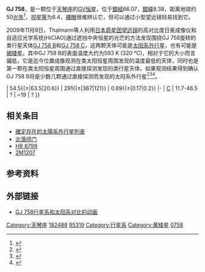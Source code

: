 {{Starbox begin 
| name = GJ 758
}} 
{{Starbox image 
| image = [[File:GJ_758_System_-_Labeled.jpg|250px]]
| caption =GJ 758行星系
}} 
{{Starbox observe 
| epoch = [[J2000.0|J2000.0]]
| constell = [[天琴座|天琴座]]
| ra = {{RA|19|23|34.013}}
| dec = {{DEC|+33|13|19.08}}
| appmag_v = +6.361
}} 
{{Starbox character
| class = G8V
| b-v = 0.81<ref name=SIMBAD /><ref name=DATA />
| u-b = 0.46<ref name=SIMBAD /><ref name=DATA />
| r-i = <ref name=SIMBAD /><ref name=DATA />
| variable = none
}} 
{{Starbox astrometry 
| radial_v = -20.5 ±2 
| prop_mo_ra = 82.04 ±0.55
| prop_mo_dec = 162.92 ±0.51
| parallax = 64.54
| p_error = 0.60
| dist_ly = 
| dist_pc = 
| absmag_v =
}}  
{{Starbox detail 
| age = 77-87亿
| metal = 0.18 (± 0.04)
| mass = 0.97
| radius = 0.88
| gravity =
| rotation = 
| luminosity = 
| temperature = 6350 ±80
}} 
{{Starbox catalog 
| names = BD +32°3411<br />HIP 95319<br />PPM 82821<br />SAO 68239<br />HD 182488
}} 
{{Starbox end}}
'''GJ 758'''，是一颗位于[[天琴座|天琴座]]的[[黄矮星|GV恒星]]，位于[[銀道座標系|銀經]]66.07，[[銀道座標系|銀緯]]8.38，距离地球约50[[光年|光年]]<ref>{{cite web | url=http://simbad.u-strasbg.fr/simbad/sim-id?Ident=HD+182488 | title=NLTT 47754  -- High proper-motion Star | publisher=Centre de Données astronomiques de Strasbourg | access-date=2010-02-19 | archive-date=2020-11-18 | archive-url=https://web.archive.org/web/20201118024827/http://simbad.u-strasbg.fr/simbad/sim-id?Ident=HD+182488 | dead-url=no }}</ref>，[[视星等|视星等]]为6.4，[[肉眼|裸眼]]很难辨认它，但可以通过小型望远镜轻易找到它。

2009年11月9日，Thalmann等人利用[[日本|日本]][[昴星团望远镜|昴星团望远镜]]的高对比度日冕成像仪和自适应光学系统(HiCIAO)通过遮挡中央恒星的光芒的方法发现围绕GJ 758旋转的类行星天体[[GJ_758_B|GJ 758 B]]和[[GJ_758_C|GJ 758 C]]，这两颗天体可能是[[太阳系外行星|太阳系外行星]]，也有可能是[[褐矮星|褐矮星]]。其中GJ 758 B的表面温度大约为593 K (320 °C)，相对于它的大小而言偏低，它是迄今位置成像观测在类太阳恒星周围发现的温度最低的天体，同时也是第一颗在类太阳恒星周围通过直接探测发现的类行星天体。如果观测结果得到确认GJ 758 B将是少数几颗通过直接探测而发现的太阳系外行星<ref>{{cite arXiv |last=Thalmann |first=Christian |authorlink= |eprint=0911.1127 |title=Discovery of the Coldest Imaged Companion of a Sun-Like Star |class=astro-ph.EP |year=2009 |version=v1 }}</ref><ref>{{cite web |url=http://www.centauri-dreams.org/?p=10517 |title=Possible Planet Around a G-class Star |author= |date=2009-12-04 |work=Centauri Dreams |access-date=2010-02-19 |archive-date=2016-01-29 |archive-url=https://web.archive.org/web/20160129212024/http://www.centauri-dreams.org/?p=10517 |dead-url=no }}</ref><ref>{{cite web |url=http://subarutelescope.org/Pressrelease/2009/12/03/index.html |title=Discovery of an Exoplanet Candidate Orbiting a Sun-Like Star: Inaugural Observations with Subaru's New Instrument HiCIAO |author= |date=2009-12-03 |work=Subaru Telescope |access-date=2010-02-19 |archive-date=2012-07-12 |archive-url=https://www.webcitation.org/695uIQfQk?url=http://subarutelescope.org/Pressrelease/2009/12/03/index.html |dead-url=no }}</ref>。

{{Planetbox-2p
| [[GJ_758_B|B]]
| 20{{±|20|10}}
| 54.5{{±|63.5|20.6}} 
| 291{{±|367|121}}
| 0.69{{±|0.17|0.2}}
|-
| [[GJ_758_C|C]]
| 11.7-46.5
| ? 
| ~19
| ?
}}

== 相关条目 ==
* [[確定存在的太陽系外行星列表|確定存在的太陽系外行星列表]]
* [[北落师门|北落师门]]
* [[HR_8799|HR 8799]]
* [[2M1207|2M1207]]

== 参考资料 ==
{{reflist}}

== 外部链接 ==
* [https://web.archive.org/web/20110809065933/http://www.mpia-hd.mpg.de/Public/Aktuelles/PR/2009/PR091203/PR091203_360p25_h264.m4v GJ 758行星系和太阳系对比的动画]

{{Sky|19|23|34.0|+|33|13|19.1|50.55}}

{{Gliese 758}}
[[Category:天琴座|Category:天琴座]]
[[Category:HD和HDE天體|182488]]
[[Category:HIP天體|95319]]
[[Category:行星系|Category:行星系]]
[[Category:黄矮星|Category:黄矮星]]
[[Category:格利泽和GJ天体|0758]]